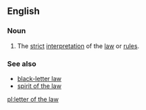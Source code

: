 ==English==

===Noun===
{{en-noun|head=[[letter]] [[of]] [[the]] [[law]]|?}}

# {{context|singulare tantum|lang=en}} The [[strict]] [[interpretation]] of the [[law]] or [[rule]]s.

===See also===
* [[black-letter law]]
* [[spirit of the law]]

[[pl:letter of the law]]